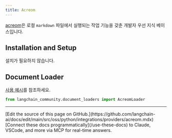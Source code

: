 ```yaml
---
title: Acreom
---
```


[acreom](https://acreom.com)은 로컬 `markdown` 파일에서 실행되는 작업 기능을 갖춘 개발자 우선 지식 베이스입니다.

## Installation and Setup

설치가 필요하지 않습니다.

## Document Loader

[사용 예시](/oss/python/integrations/document_loaders/acreom)를 참조하세요.

```python
from langchain_community.document_loaders import AcreomLoader
```

---

<Callout icon="pen-to-square" iconType="regular">
    [Edit the source of this page on GitHub.](https://github.com/langchain-ai/docs/edit/main/src/oss/python/integrations/providers/acreom.mdx)
</Callout>
<Tip icon="terminal" iconType="regular">
    [Connect these docs programmatically](/use-these-docs) to Claude, VSCode, and more via MCP for    real-time answers.
</Tip>
